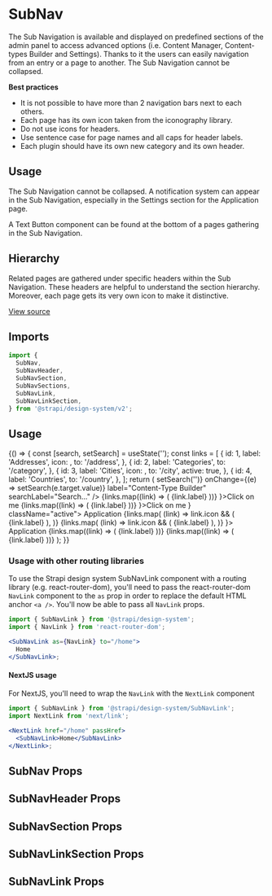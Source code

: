 <!--- SubNav.stories.mdx --->



<Meta title="Design System/Components/v2/SubNav" component={SubNav} />

# SubNav

The Sub Navigation is available and displayed on predefined sections of the admin panel to access advanced options (i.e.
Content Manager, Content-types Builder and Settings). Thanks to it the users can easily navigation from an entry or a
page to another. The Sub Navigation cannot be collapsed.

**Best practices**

- It is not possible to have more than 2 navigation bars next to each others.
- Each page has its own icon taken from the iconography library.
- Do not use icons for headers.
- Use sentence case for page names and all caps for header labels.
- Each plugin should have its own new category and its own header.

## Usage

The Sub Navigation cannot be collapsed. A notification system can appear in the Sub Navigation, especially in the
Settings section for the Application page.

A Text Button component can be found at the bottom of a pages gathering in the Sub Navigation.

## Hierarchy

Related pages are gathered under specific headers within the Sub Navigation. These headers are helpful to understand the
section hierarchy. Moreover, each page gets its very own icon to make it distinctive.

[View source](https://github.com/strapi/design-system/tree/main/packages/strapi-design-system/src/v2/SubNav)

## Imports

```js
import {
  SubNav,
  SubNavHeader,
  SubNavSection,
  SubNavSections,
  SubNavLink,
  SubNavLinkSection,
} from '@strapi/design-system/v2';
```

## Usage

<Canvas>
  <Story name="base">
    {() => {
      const [search, setSearch] = useState('');
      const links = [
        {
          id: 1,
          label: 'Addresses',
          icon: <ExclamationMarkCircle />,
          to: '/address',
        },
        {
          id: 2,
          label: 'Categories',
          to: '/category',
        },
        {
          id: 3,
          label: 'Cities',
          icon: <Apps />,
          to: '/city',
          active: true,
        },
        {
          id: 4,
          label: 'Countries',
          to: '/country',
        },
      ];
      return (
        <Flex>
          <Box padding={10} style={{ height: '100vh' }} background="neutral200">
            <SubNav ariaLabel="Builder sub nav">
              <SubNavHeader
                searchable
                value={search}
                onClear={() => setSearch('')}
                onChange={(e) => setSearch(e.target.value)}
                label="Content-Type Builder"
                searchLabel="Search..."
              />
              <SubNavSections>
                <SubNavSection label="Collection Type" collapsable badgeLabel={links.length.toString()}>
                  {links.map((link) => (
                    <SubNavLink to={link.to} active={link.active} key={link.id}>
                      {link.label}
                    </SubNavLink>
                  ))}
                </SubNavSection>
                <Box paddingLeft={7} paddingBottom={3}>
                  <TextButton startIcon={<Plus />}>Click on me</TextButton>
                </Box>
                <SubNavSection label="Single Type" collapsable badgeLabel={links.length.toString()}>
                  <SubNavLinkSection label="Default">
                    {links.map((link) => (
                      <SubNavLink to={link.to} key={link.id} isSubSectionChild>
                        {link.label}
                      </SubNavLink>
                    ))}
                  </SubNavLinkSection>
                </SubNavSection>
                <Box paddingLeft={7}>
                  <TextButton startIcon={<Plus />}>Click on me</TextButton>
                </Box>
              </SubNavSections>
            </SubNav>
          </Box>
          <Box padding={10} style={{ height: '100vh' }} background="neutral200">
            <SubNav ariaLabel="Settings sub nav">
              <SubNavHeader label="Settings" />
              <SubNavSections>
                <SubNavLink to="/blabla" withBullet icon={<Apps />} className="active">
                  Application
                </SubNavLink>
                <SubNavSection label="Global Settings">
                  {links.map(
                    (link) =>
                      link.icon && (
                        <SubNavLink to={link.to} active={link.active} icon={link.icon} key={link.id} isSubSectionChild>
                          {link.label}
                        </SubNavLink>
                      ),
                  )}
                </SubNavSection>
                <SubNavSection label="Permissions">
                  {links.map(
                    (link) =>
                      link.icon && (
                        <SubNavLink to={link.to} icon={link.icon} key={link.id}>
                          {link.label}
                        </SubNavLink>
                      ),
                  )}
                </SubNavSection>
              </SubNavSections>
            </SubNav>
          </Box>
          <Box padding={10} style={{ height: '100vh' }} background="neutral200">
            <SubNav ariaLabel="Mixed sub nav">
              <SubNavHeader label="Mixed" />
              <SubNavSections>
                <SubNavLink to="/blabla" withBullet icon={<Apps />}>
                  Application
                </SubNavLink>
                <SubNavSection label="Global Settings">
                  <SubNavLinkSection label="Sub section">
                    {links.map((link) => (
                      <SubNavLink to={link.to} active={link.active} icon={link.icon} key={link.id}>
                        {link.label}
                      </SubNavLink>
                    ))}
                  </SubNavLinkSection>
                </SubNavSection>
                <SubNavSection label="Permissions">
                  {links.map((link) => (
                    <SubNavLink to={link.to} icon={link.icon} key={link.id}>
                      {link.label}
                    </SubNavLink>
                  ))}
                </SubNavSection>
              </SubNavSections>
            </SubNav>
          </Box>
        </Flex>
      );
    }}
  </Story>
</Canvas>

### Usage with other routing libraries

To use the Strapi design system SubNavLink component with a routing library (e.g. react-router-dom), you'll need to pass
the react-router-dom `NavLink` component to the `as` prop in order to replace the default HTML anchor `<a />`. You'll
now be able to pass all `NavLink` props.

```jsx
import { SubNavLink } from '@strapi/design-system';
import { NavLink } from 'react-router-dom';

<SubNavLink as={NavLink} to="/home">
  Home
</SubNavLink>;
```

#### NextJS usage

For NextJS, you'll need to wrap the `NavLink` with the `NextLink` component

```jsx
import { SubNavLink } from '@strapi/design-system/SubNavLink';
import NextLink from 'next/link';

<NextLink href="/home" passHref>
  <SubNavLink>Home</SubNavLink>
</NextLink>;
```

## SubNav Props

<ArgsTable of={SubNav} />

## SubNavHeader Props

<ArgsTable of={SubNavHeader} />

## SubNavSection Props

<ArgsTable of={SubNavSection} />

## SubNavLinkSection Props

<ArgsTable of={SubNavLinkSection} />

## SubNavLink Props

<ArgsTable of={SubNavLink} />
